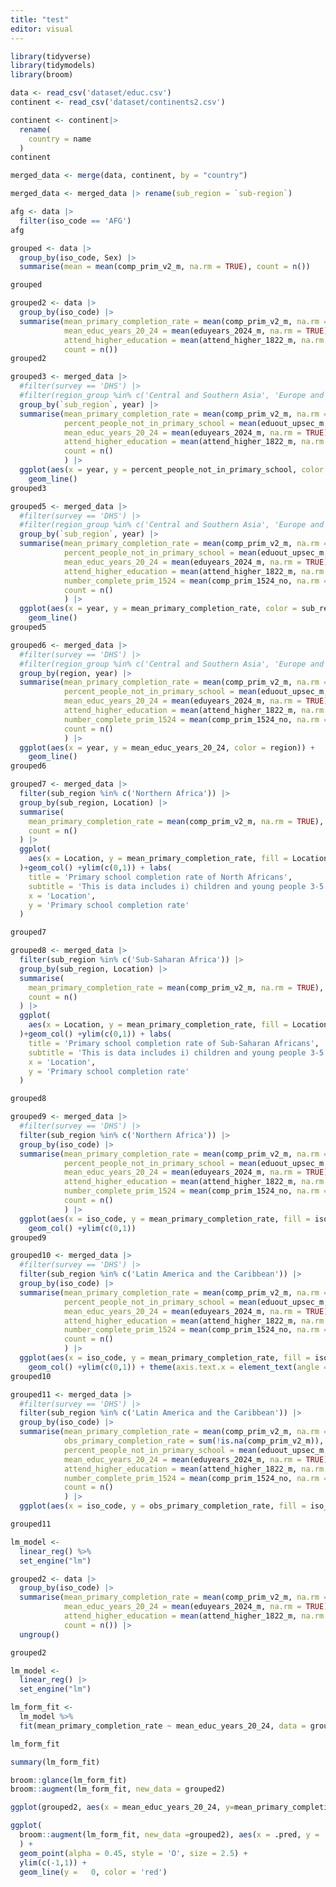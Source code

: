 ```yaml
---
title: "test"
editor: visual
---
```


```r
library(tidyverse)
library(tidymodels)
library(broom)
```

```r
data <- read_csv('dataset/educ.csv')
continent <- read_csv('dataset/continents2.csv')
```

```r
continent <- continent|>
  rename(
    country = name
  )
continent

merged_data <- merge(data, continent, by = "country")

merged_data <- merged_data |> rename(sub_region = `sub-region`)

```

```r
afg <- data |>
  filter(iso_code == 'AFG')
afg
```

```r
grouped <- data |>
  group_by(iso_code, Sex) |>
  summarise(mean = mean(comp_prim_v2_m, na.rm = TRUE), count = n())

grouped


```

```r
grouped2 <- data |>
  group_by(iso_code) |>
  summarise(mean_primary_completion_rate = mean(comp_prim_v2_m, na.rm = TRUE),
            mean_educ_years_20_24 = mean(eduyears_2024_m, na.rm = TRUE),
            attend_higher_education = mean(attend_higher_1822_m, na.rm = TRUE),
            count = n())
grouped2
```

```r
grouped3 <- merged_data |>
  #filter(survey == 'DHS') |>
  #filter(region_group %in% c('Central and Southern Asia', 'Europe and Northern America', 'Sub-Saharan Africa')) |>
  group_by(`sub_region`, year) |>
  summarise(mean_primary_completion_rate = mean(comp_prim_v2_m, na.rm = TRUE),
            percent_people_not_in_primary_school = mean(eduout_upsec_m, na.rm = TRUE),
            mean_educ_years_20_24 = mean(eduyears_2024_m, na.rm = TRUE),
            attend_higher_education = mean(attend_higher_1822_m, na.rm = TRUE),
            count = n()
            ) |>
  ggplot(aes(x = year, y = percent_people_not_in_primary_school, color = sub_region)) +
    geom_line()
grouped3
```

```r
grouped5 <- merged_data |>
  #filter(survey == 'DHS') |>
  #filter(region_group %in% c('Central and Southern Asia', 'Europe and Northern America', 'Sub-Saharan Africa')) |>
  group_by(`sub_region`, year) |>
  summarise(mean_primary_completion_rate = mean(comp_prim_v2_m, na.rm = TRUE),
            percent_people_not_in_primary_school = mean(eduout_upsec_m, na.rm = TRUE),
            mean_educ_years_20_24 = mean(eduyears_2024_m, na.rm = TRUE),
            attend_higher_education = mean(attend_higher_1822_m, na.rm = TRUE),
            number_complete_prim_1524 = mean(comp_prim_1524_no, na.rm = TRUE),
            count = n()
            ) |>
  ggplot(aes(x = year, y = mean_primary_completion_rate, color = sub_region)) +
    geom_line()
grouped5
```

```r
grouped6 <- merged_data |>
  #filter(survey == 'DHS') |>
  #filter(region_group %in% c('Central and Southern Asia', 'Europe and Northern America', 'Sub-Saharan Africa')) |>
  group_by(region, year) |>
  summarise(mean_primary_completion_rate = mean(comp_prim_v2_m, na.rm = TRUE),
            percent_people_not_in_primary_school = mean(eduout_upsec_m, na.rm = TRUE),
            mean_educ_years_20_24 = mean(eduyears_2024_m, na.rm = TRUE),
            attend_higher_education = mean(attend_higher_1822_m, na.rm = TRUE),
            number_complete_prim_1524 = mean(comp_prim_1524_no, na.rm = TRUE),
            count = n()
            ) |>
  ggplot(aes(x = year, y = mean_educ_years_20_24, color = region)) +
    geom_line()
grouped6
```

```r
grouped7 <- merged_data |>
  filter(sub_region %in% c('Northern Africa')) |>
  group_by(sub_region, Location) |>
  summarise(
    mean_primary_completion_rate = mean(comp_prim_v2_m, na.rm = TRUE),
    count = n()
  ) |>
  ggplot(
    aes(x = Location, y = mean_primary_completion_rate, fill = Location) 
  )+geom_col() +ylim(c(0,1)) + labs(
    title = 'Primary school completion rate of North Africans',
    subtitle = 'This is data includes i) children and young people 3-5 years above primary school graduation age and ii) young people aged 15-24 years, who have completed primary school',
    x = 'Location',
    y = 'Primary school completion rate'
  )

grouped7
```

```r
grouped8 <- merged_data |>
  filter(sub_region %in% c('Sub-Saharan Africa')) |>
  group_by(sub_region, Location) |>
  summarise(
    mean_primary_completion_rate = mean(comp_prim_v2_m, na.rm = TRUE),
    count = n()
  ) |>
  ggplot(
    aes(x = Location, y = mean_primary_completion_rate, fill = Location) 
  )+geom_col() +ylim(c(0,1)) + labs(
    title = 'Primary school completion rate of Sub-Saharan Africans',
    subtitle = 'This is data includes i) children and young people 3-5 years above primary school graduation age and ii) young people aged 15-24 years, who have completed primary school',
    x = 'Location',
    y = 'Primary school completion rate'
  )

grouped8
```

```r
grouped9 <- merged_data |>
  #filter(survey == 'DHS') |>
  filter(sub_region %in% c('Northern Africa')) |>
  group_by(iso_code) |>
  summarise(mean_primary_completion_rate = mean(comp_prim_v2_m, na.rm = TRUE),
            percent_people_not_in_primary_school = mean(eduout_upsec_m, na.rm = TRUE),
            mean_educ_years_20_24 = mean(eduyears_2024_m, na.rm = TRUE),
            attend_higher_education = mean(attend_higher_1822_m, na.rm = TRUE),
            number_complete_prim_1524 = mean(comp_prim_1524_no, na.rm = TRUE),
            count = n()
            ) |>
  ggplot(aes(x = iso_code, y = mean_primary_completion_rate, fill = iso_code)) +
    geom_col() +ylim(c(0,1))
grouped9
```

```r
grouped10 <- merged_data |>
  #filter(survey == 'DHS') |>
  filter(sub_region %in% c('Latin America and the Caribbean')) |>
  group_by(iso_code) |>
  summarise(mean_primary_completion_rate = mean(comp_prim_v2_m, na.rm = TRUE),
            percent_people_not_in_primary_school = mean(eduout_upsec_m, na.rm = TRUE),
            mean_educ_years_20_24 = mean(eduyears_2024_m, na.rm = TRUE),
            attend_higher_education = mean(attend_higher_1822_m, na.rm = TRUE),
            number_complete_prim_1524 = mean(comp_prim_1524_no, na.rm = TRUE),
            count = n()
            ) |>
  ggplot(aes(x = iso_code, y = mean_primary_completion_rate, fill = iso_code)) +
    geom_col() +ylim(c(0,1)) + theme(axis.text.x = element_text(angle = 45, hjust = 1))
grouped10
```

```r
grouped11 <- merged_data |>
  #filter(survey == 'DHS') |>
  filter(sub_region %in% c('Latin America and the Caribbean')) |>
  group_by(iso_code) |>
  summarise(mean_primary_completion_rate = mean(comp_prim_v2_m, na.rm = TRUE),
            obs_primary_completion_rate = sum(!is.na(comp_prim_v2_m)),
            percent_people_not_in_primary_school = mean(eduout_upsec_m, na.rm = TRUE),
            mean_educ_years_20_24 = mean(eduyears_2024_m, na.rm = TRUE),
            attend_higher_education = mean(attend_higher_1822_m, na.rm = TRUE),
            number_complete_prim_1524 = mean(comp_prim_1524_no, na.rm = TRUE),
            count = n()
            ) |>
  ggplot(aes(x = iso_code, y = obs_primary_completion_rate, fill = iso_code)) + geom_col() + theme(axis.text.x = element_text(angle = 45, hjust = 1))

grouped11
```

```r
lm_model <- 
  linear_reg() %>% 
  set_engine("lm")

grouped2 <- data |>
  group_by(iso_code) |>
  summarise(mean_primary_completion_rate = mean(comp_prim_v2_m, na.rm = TRUE),
            mean_educ_years_20_24 = mean(eduyears_2024_m, na.rm = TRUE),
            attend_higher_education = mean(attend_higher_1822_m, na.rm = TRUE),
            count = n()) |>
  ungroup()

grouped2

```

```r
lm_model <- 
  linear_reg() |> 
  set_engine("lm")

lm_form_fit <- 
  lm_model %>% 
  fit(mean_primary_completion_rate ~ mean_educ_years_20_24, data = grouped2)

lm_form_fit
```

```r
summary(lm_form_fit)
```

```r
broom::glance(lm_form_fit)
broom::augment(lm_form_fit, new_data = grouped2)
```

```r
ggplot(grouped2, aes(x = mean_educ_years_20_24, y=mean_primary_completion_rate)) + geom_point() + geom_smooth() + geom_smooth(method = 'lm', color = 'red')
```

```r
ggplot(
  broom::augment(lm_form_fit, new_data =grouped2), aes(x = .pred, y = .resid)
  ) + 
  geom_point(alpha = 0.45, style = 'O', size = 2.5) + 
  ylim(c(-1,1)) + 
  geom_line(y =   0, color = 'red')
```

